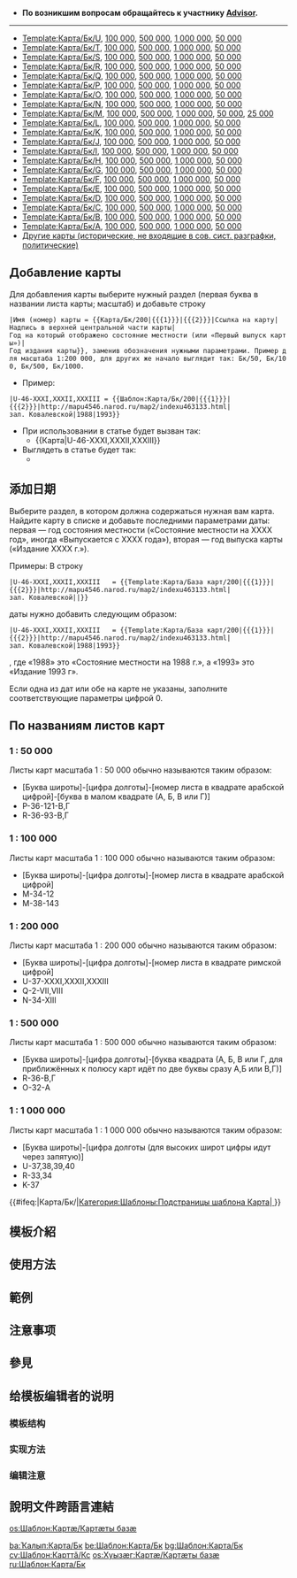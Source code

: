 <includeonly><!-- 在這裡加入模板的保護標識 --></includeonly><noinclude>{{template doc page viewed directly}}</noinclude>
<!-- 在本行下編輯模板說明 -->
* '''По возникшим вопросам обращайтесь к участнику [[Участник:Advisor|Advisor]].'''
----
* [[Template:Карта/Бк/U]], [[Template:Карта/Бк/U/100000|100 000]], [[Template:Карта/Бк/U/500000|500 000]], [[Template:Карта/Бк/U/1000000|1 000 000]], [[Template:Карта/Бк/U/50000|50 000]]
* [[Template:Карта/Бк/T]], [[Template:Карта/Бк/T/100000|100 000]], [[Template:Карта/Бк/T/500000|500 000]], [[Template:Карта/Бк/T/1000000|1 000 000]], [[Template:Карта/Бк/T/50000|50 000]]
* [[Template:Карта/Бк/S]], [[Template:Карта/Бк/S/100000|100 000]], [[Template:Карта/Бк/S/500000|500 000]], [[Template:Карта/Бк/S/1000000|1 000 000]], [[Template:Карта/Бк/S/50000|50 000]]
* [[Template:Карта/Бк/R]], [[Template:Карта/Бк/R/100000|100 000]], [[Template:Карта/Бк/R/500000|500 000]], [[Template:Карта/Бк/R/1000000|1 000 000]], [[Template:Карта/Бк/R/50000|50 000]]
* [[Template:Карта/Бк/Q]], [[Template:Карта/Бк/Q/100000|100 000]], [[Template:Карта/Бк/Q/500000|500 000]], [[Template:Карта/Бк/Q/1000000|1 000 000]], [[Template:Карта/Бк/Q/50000|50 000]]
* [[Template:Карта/Бк/P]], [[Template:Карта/Бк/P/100000|100 000]], [[Template:Карта/Бк/P/500000|500 000]], [[Template:Карта/Бк/P/1000000|1 000 000]], [[Template:Карта/Бк/P/50000|50 000]]
* [[Template:Карта/Бк/O]], [[Template:Карта/Бк/O/100000|100 000]], [[Template:Карта/Бк/O/500000|500 000]], [[Template:Карта/Бк/O/1000000|1 000 000]], [[Template:Карта/Бк/O/50000|50 000]]
* [[Template:Карта/Бк/N]], [[Template:Карта/Бк/N/100000|100 000]], [[Template:Карта/Бк/N/500000|500 000]], [[Template:Карта/Бк/N/1000000|1 000 000]], [[Template:Карта/Бк/N/50000|50 000]]
* [[Template:Карта/Бк/M]], [[Template:Карта/Бк/M/100000|100 000]], [[Template:Карта/Бк/M/500000|500 000]], [[Template:Карта/Бк/M/1000000|1 000 000]], [[Template:Карта/Бк/M/50000|50 000]], [[Template:Карта/Бк/M/25000|25 000]]
* [[Template:Карта/Бк/L]], [[Template:Карта/Бк/L/100000|100 000]], [[Template:Карта/Бк/L/500000|500 000]], [[Template:Карта/Бк/L/1000000|1 000 000]], [[Template:Карта/Бк/L/50000|50 000]]
* [[Template:Карта/Бк/K]], [[Template:Карта/Бк/K/100000|100 000]], [[Template:Карта/Бк/K/500000|500 000]], [[Template:Карта/Бк/K/1000000|1 000 000]], [[Template:Карта/Бк/K/50000|50 000]]
* [[Template:Карта/Бк/J]], [[Template:Карта/Бк/J/100000|100 000]], [[Template:Карта/Бк/J/500000|500 000]], [[Template:Карта/Бк/J/1000000|1 000 000]], [[Template:Карта/Бк/J/50000|50 000]]
* [[Template:Карта/Бк/I]], [[Template:Карта/Бк/I/100000|100 000]], [[Template:Карта/Бк/I/500000|500 000]], [[Template:Карта/Бк/I/1000000|1 000 000]], [[Template:Карта/Бк/J/50000|50 000]]
* [[Template:Карта/Бк/H]], [[Template:Карта/Бк/H/100000|100 000]], [[Template:Карта/Бк/H/500000|500 000]], [[Template:Карта/Бк/H/1000000|1 000 000]], [[Template:Карта/Бк/H/50000|50 000]]
* [[Template:Карта/Бк/G]], [[Template:Карта/Бк/G/100000|100 000]], [[Template:Карта/Бк/G/500000|500 000]], [[Template:Карта/Бк/G/1000000|1 000 000]], [[Template:Карта/Бк/G/50000|50 000]]
* [[Template:Карта/Бк/F]], [[Template:Карта/Бк/F/100000|100 000]], [[Template:Карта/Бк/F/500000|500 000]], [[Template:Карта/Бк/F/1000000|1 000 000]], [[Template:Карта/Бк/F/50000|50 000]]
* [[Template:Карта/Бк/E]], [[Template:Карта/Бк/E/100000|100 000]], [[Template:Карта/Бк/E/500000|500 000]], [[Template:Карта/Бк/E/1000000|1 000 000]], [[Template:Карта/Бк/E/50000|50 000]]
* [[Template:Карта/Бк/D]], [[Template:Карта/Бк/D/100000|100 000]], [[Template:Карта/Бк/D/500000|500 000]], [[Template:Карта/Бк/D/1000000|1 000 000]], [[Template:Карта/Бк/D/50000|50 000]]
* [[Template:Карта/Бк/C]], [[Template:Карта/Бк/C/100000|100 000]], [[Template:Карта/Бк/C/500000|500 000]], [[Template:Карта/Бк/C/1000000|1 000 000]], [[Template:Карта/Бк/C/50000|50 000]]
* [[Template:Карта/Бк/B]], [[Template:Карта/Бк/B/100000|100 000]], [[Template:Карта/Бк/B/500000|500 000]], [[Template:Карта/Бк/B/1000000|1 000 000]], [[Template:Карта/Бк/B/50000|50 000]]
* [[Template:Карта/Бк/A]], [[Template:Карта/Бк/A/100000|100 000]], [[Template:Карта/Бк/A/500000|500 000]], [[Template:Карта/Бк/A/1000000|1 000 000]], [[Template:Карта/Бк/A/50000|50 000]]
* [[Template:Карта/Бк/Д|Другие карты (исторические, не входящие в сов. сист. разграфки, политические)]]

== Добавление карты ==
Для добавления карты выберите нужный раздел (первая буква в названии листа карты; масштаб) и добавьте строку
 <nowiki>|Имя (номер) карты = {{Карта/Бк/200|{{{1}}}|{{{2}}}|Ссылка на карту|Надпись в верхней центральной части карты|Год на который отображено состояние местности (или «Первый выпуск карты»)|Год издания карты}}</nowiki>, заменив обозначения нужными параметрами. Пример для масштаба 1:200 000, для других же начало выглядит так: Бк/50, Бк/100, Бк/500, Бк/1000.

* Пример:
 <nowiki>|U-46-XXXI,XXXII,XXXIII = {{Шаблон:Карта/Бк/200|{{{1}}}|{{{2}}}|http://mapu4546.narod.ru/map2/indexu463133.html|зал. Ковалевской|1988|1993}}</nowiki>
* При использовании в статье будет вызван так:
** <nowiki>{{Карта|U-46-XXXI,XXXII,XXXIII}}</nowiki>
* Выглядеть в статье будет так:
** {{Карта|U-46-XXXI,XXXII,XXXIII}}

== 添加日期 ==
Выберите раздел, в котором должна содержаться нужная вам карта. Найдите карту в списке и добавьте последними параметрами даты: первая — год состояния местности («Состояние местности на ХХХХ год», иногда «Выпускается с ХХХХ года»), вторая — год выпуска карты («Издание ХХХХ г.»).

Примеры:
В строку
 <nowiki>|U-46-XXXI,XXXII,XXXIII   = {{Template:Карта/База карт/200|{{{1}}}|{{{2}}}|http://mapu4546.narod.ru/map2/indexu463133.html|зал. Ковалевской||}}</nowiki>
даты нужно добавить следующим образом:
 <nowiki>|U-46-XXXI,XXXII,XXXIII   = {{Template:Карта/База карт/200|{{{1}}}|{{{2}}}|http://mapu4546.narod.ru/map2/indexu463133.html|зал. Ковалевской|1988|1993}}</nowiki>
, где «1988» это «Состояние местности на 1988 г.», а «1993» это «Издание 1993 г».

Если одна из дат или обе на карте не указаны, заполните соответствующие параметры цифрой 0.

== По названиям листов карт ==
{{main|Советская система разграфки и номенклатуры топографических карт}}

=== 1 : 50 000 ===
Листы карт масштаба 1 : 50 000 обычно называются таким образом:
* [Буква широты]-[цифра долготы]-[номер листа в квадрате арабской цифрой]-[буква в малом квадрате (А, Б, В или Г)]
* P-36-121-В,Г
* R-36-93-В,Г

=== 1 : 100 000 ===
Листы карт масштаба 1 : 100 000 обычно называются таким образом:
* [Буква широты]-[цифра долготы]-[номер листа в квадрате арабской цифрой]
* M-34-12
* M-38-143

=== 1 : 200 000 ===
Листы карт масштаба 1 : 200 000 обычно называются таким образом:
* [Буква широты]-[цифра долготы]-[номер листа в квадрате римской цифрой]
* U-37-XXXI,XXXII,XXXIII
* Q-2-VII,VIII
* N-34-XIII

=== 1 : 500 000 ===
Листы карт масштаба 1 : 500 000 обычно называются таким образом:
* [Буква широты]-[цифра долготы]-[буква квадрата (А, Б, В или Г, для приближённых к полюсу карт идёт по две буквы сразу А,Б или В,Г)]
* R-36-В,Г
* O-32-А

=== 1 : 1 000 000 ===
Листы карт масштаба 1 : 1 000 000 обычно называются таким образом:
* [Буква широты]-[цифра долготы (для высоких широт цифры идут через запятую)]
* U-37,38,39,40
* R-33,34
* K-37

{{#ifeq:{{str left|{{PAGENAME}}|9}}|Карта/Бк/|[[Категория:Шаблоны:Подстраницы шаблона Карта]]|[[Категория:Шаблоны:Подстраницы шаблона Карта| ]]}}

== 模板介紹 ==

== 使用方法 ==

== 範例 ==

== 注意事项 ==

== 參見 ==

== 给模板编辑者的说明 ==
=== 模板结构 ===
=== 实现方法 ===
=== 编辑注意 ===

== 說明文件跨語言連結 ==
<noinclude>
[[os:Шаблон:Картæ/Картæты базæ]]
</noinclude>

<includeonly>
<!-- 本行下加入模板的分類 -->

<!-- 本行下加入模板的跨語言鏈接 -->
[[ba:Ҡалып:Карта/Бк]]
[[be:Шаблон:Карта/Бк]]
[[bg:Шаблон:Карта/Бк]]
[[cv:Шаблон:Карттă/Кс]]
[[os:Хуызæг:Картæ/Картæты базæ]]
[[ru:Шаблон:Карта/Бк]]
</includeonly>